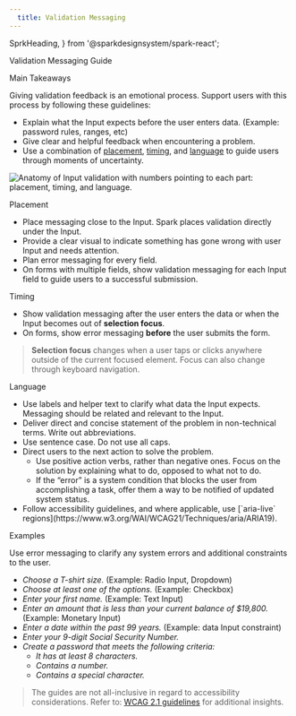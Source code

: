 ```yaml
---
  title: Validation Messaging
---
```


  SprkHeading,
} from '@sparkdesignsystem/spark-react';

<span id="validation-messaging-guide" class="docs-b-Link--anchor"></span>
<SprkHeading element="h1" additionalClasses="sprk-u-mbl sprk-u-Measure" isPageTitle>
  Validation Messaging Guide
</SprkHeading>

<span id="main-takeaways" class="docs-b-Link--anchor"></span>
<SprkHeading element="h2" additionalClasses="sprk-u-mbm sprk-u-Measure" variant="displayThree">
  Main Takeaways
</SprkHeading>

Giving validation feedback is an emotional process. Support users with this process by following these guidelines:

- Explain what the Input expects before the user enters data. (Example: password rules, ranges, etc)
- Give clear and helpful feedback when encountering a problem.
- Use a combination of [placement](#placement), [timing](#timing), and [language](#language) to guide users through moments of uncertainty.

<img
  srcSet={validationAnatomySet}
  class="sprk-u-pam sprk-u-pbh sprk-u-Width-100"
  src={validationAnatomy}
  alt="Anatomy of Input validation with numbers pointing to each part: placement, timing, and language."
/>


<span id="placement" class="docs-b-Link--anchor"></span>
<SprkHeading element="h2" additionalClasses="sprk-u-mbm sprk-u-Measure" variant="displayThree">
  Placement
</SprkHeading>

- Place messaging close to the Input. Spark places validation directly under the Input.
- Provide a clear visual to indicate something has gone wrong with user Input and needs attention.
- Plan error messaging for every field.
- On forms with multiple fields, show validation messaging for each Input field to guide users to a successful submission.

<span id="timing" class="docs-b-Link--anchor"></span>
<SprkHeading element="h2" additionalClasses="sprk-u-mbm sprk-u-Measure" variant="displayThree">
  Timing
</SprkHeading>

-	Show validation messaging after the user enters the data or when the Input becomes out of **selection focus**.
- On forms, show error messaging **before** the user submits the form.

> **Selection focus** changes when a user taps or clicks anywhere outside of the current focused element. Focus can also change
> through keyboard navigation.

<span id="language" class="docs-b-Link--anchor"></span>
<SprkHeading element="h2" additionalClasses="sprk-u-mbm sprk-u-Measure" variant="displayThree">
  Language
</SprkHeading>

<ul>
  <li>
    Use labels and helper text to clarify what data the Input expects. Messaging should be related and relevant to the Input.
  </li>
  <li>
    Deliver direct and concise statement of the problem in non-technical terms. Write out abbreviations.
  </li>
  <li>
    Use sentence case. Do not use all caps.
  </li>
  <li>
    Direct users to the next action to solve the problem.
    <ul class="sprk-b-List sprk-b-List--indented sprk-u-Measure sprk-u-mvs">
      <li>
        Use positive action verbs, rather than negative ones. Focus on the solution by explaining what to do, opposed to what not to do.
      </li>
      <li>
        If the “error” is a system condition that blocks the user from accomplishing a task, offer them a way to be notified of updated system status.
      </li>
    </ul>
  </li>
  <li>
    Follow accessibility guidelines, and where applicable, use [`aria-live` regions](https://www.w3.org/WAI/WCAG21/Techniques/aria/ARIA19).
  </li>
</ul>


<span id="examples" class="docs-b-Link--anchor"></span>
<SprkHeading element="h2" additionalClasses="sprk-u-mbm sprk-u-Measure" variant="displayThree">
  Examples
</SprkHeading>

Use error messaging to clarify any system errors and additional constraints to the user.
- *Choose a T-shirt size.* (Example: Radio Input, Dropdown)
- *Choose at least one of the options.* (Example: Checkbox)
- *Enter your first name.* (Example: Text Input)
- *Enter an amount that is less than your current balance of $19,800.* (Example: Monetary Input)
- *Enter a date within the past 99 years.* (Example: data Input constraint)
- *Enter your 9-digit Social Security Number.*
- *Create a password that meets the following criteria:*
  - *It has at least 8 characters.*
  - *Contains a number.*
  - *Contains a special character.*

> The guides are not all-inclusive in regard to accessibility considerations. Refer to: [WCAG 2.1 guidelines](https://www.w3.org/TR/WCAG21/) for additional insights.
